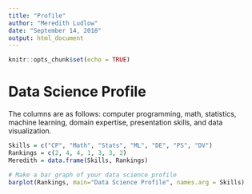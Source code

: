 ```yaml
---
title: "Profile"
author: "Meredith Ludlow"
date: "September 14, 2018"
output: html_document
---
```


```r
knitr::opts_chunk$set(echo = TRUE)
```

# Data Science Profile

The columns are as follows: computer programming, math, statistics, machine learning, domain expertise, presentation skills, and data visualization.

```r
Skills = c("CP", "Math", "Stats", "ML", "DE", "PS", "DV")
Rankings = c(2, 4, 4, 1, 3, 3, 2)
Meredith = data.frame(Skills, Rankings)

# Make a bar graph of your data science profile
barplot(Rankings, main="Data Science Profile", names.arg = Skills)
```
